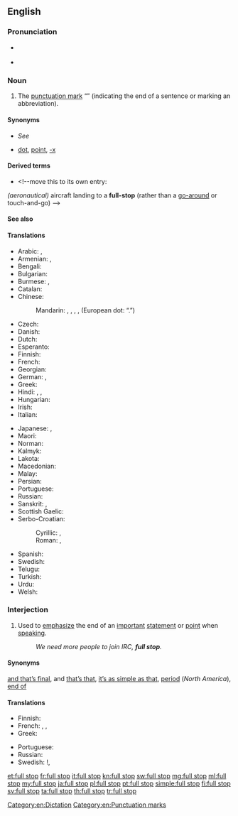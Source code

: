 ==English==

===Pronunciation===
* {{a|RP}} {{IPA|/fʊl stɒp/|lang=en}}
* {{audio|En-us-full stop.ogg|Audio (US)|lang=en}}

===Noun===
{{en-noun|head=[[full]] [[stop]]}}

# {{lb|en|British|Australia|NZ|Ireland|South Africa|India}} The [[punctuation mark]] “{{unsupported|.}}” (indicating the end of a sentence or marking an abbreviation).

====Synonyms====
* {{qualifier|indicating end of sentence}} ''See'' '''{{l|en|period}}'''
* {{qualifier|marking an abbreviation}} [[dot]], [[point]], [[-x]]

====Derived terms====
* {{l|en|full-stop landing}}<!--move this to its own entry:
''(aeronautical)'' aircraft landing to a '''full-stop''' (rather than a [[go-around]] or touch-and-go)
-->

====See also====
{{punctuation}}

====Translations====
{{trans-top|The punctuation mark “.”}}
* Arabic: {{t|ar|نُقْطَة|f}}, {{t|ar|عَلَامَة فَصْلِيَّة|f|tr=ʿalāma faṣliyya}}
* Armenian: {{qualifier|indicating end of sentence}} {{t+|hy|վերջակետ}}, {{qualifier|marking an abbreviation}} {{t+|hy|կետ}}
* Bengali: {{qualifier|Bengali symbol}} {{t|bn|।|sc=Beng}}
* Bulgarian: {{t+|bg|точка|f|tr=točka|sc=Cyrl}}
* Burmese: {{qualifier|symbol}} {{t|my|။|sc=Mymr}}, {{t|my|၊|sc=Mymr}}
* Catalan: {{t+|ca|punt|m}}
* Chinese:
*: Mandarin: {{t+|cmn|。|sc=Hani}} {{qualifier|Chinese symbol}}, {{t|cmn|句號|sc=Hani}}, {{t+|cmn|句号|tr=jùhào|sc=Hani}} , {{t|cmn|句點|sc=Hani}}, {{t+|cmn|句点|tr=jùdiǎn|sc=Hani}} (European dot: “.”)
* Czech: {{t+|cs|tečka|f}}
* Danish: {{t+|da|punktum|n}}
* Dutch: {{t+|nl|punt}}
* Esperanto: {{t|eo|punkto}}
* Finnish: {{t+|fi|piste}}
* French: {{t+|fr|point|m}}
* Georgian: {{t|ka|წერტილი}}
* German: {{t+|de|Punkt|m}}, {{t+|de|Schlusspunkt|m}}
* Greek: {{t+|el|τελεία|f}}
* Hindi: {{t|hi|।|sc=Deva}} {{qualifier|Hindi symbol}}, {{t+|hi|दंड|m|tr=da.n.d|sc=Deva}}, {{t|hi|पूर्ण विराम|tr=pūrṇa virām|sc=Deva}}
* Hungarian: {{t+|hu|pont}}
* Irish: {{t|ga|lánstad|m}}
* Italian: {{t+|it|punto|m}}
{{trans-mid}}
* Japanese: {{t+|ja|。}} {{qualifier|Japanese symbol}}, {{t+|ja|句点|tr=くてん, kuten}}
* Maori: {{t|mi|ira kati}}
* Norman: {{t|nrf|point|m}}
* Kalmyk: {{t|xal|цег}}
* Lakota: {{t|lkt|wóihaŋke}}
* Macedonian: {{t|mk|точка|f|tr=tóčka|sc=Cyrl}}
* Malay: {{t|ms|noktah}}
* Persian: {{t+|fa|نقطه|tr=noqte|sc=fa-Arab}}
* Portuguese: {{t+|pt|ponto|m}}
* Russian: {{t+|ru|то́чка|f}}
* Sanskrit: {{t|sa|।|sc=Deva}}, {{t+|sa|दंड|m|tr=daṇḍá|sc=Deva}}
* Scottish Gaelic: {{t|gd|stad-phuing|f}}
* Serbo-Croatian:
*: Cyrillic: {{t|sh|тачка|f|sc=Cyrl}}, {{t|sh|точка|f|sc=Cyrl}}
*: Roman: {{t+|sh|tačka|f}}, {{t+|sh|točka|f}}
* Spanish: {{t+|es|punto|m}}
* Swedish: {{t+|sv|punkt|c}}
* Telugu: {{t+|te|చుక్క|sc=Telu}}
* Turkish: {{t+|tr|nokta}}
* Urdu: {{t|ur|۔|sc=ur-Arab}} {{qualifier|Urdu symbol}}
* Welsh: {{t|cy|atalnod llawn|m}}
{{trans-bottom}}

===Interjection===
{{en-interj|head=[[full]] [[stop]]}}

# {{lb|en|colloquial}} Used to [[emphasize]] the end of an [[important]] [[statement]] or [[point]] when [[speaking]].
#: ''We need more people to join IRC, '''full stop'''.''

====Synonyms====
{{sense|and nothing less}} [[and that’s final]], and [[that's that|that’s that]], [[it's as simple as that|it’s as simple as that]], [[period]] (''North America''), [[end of]]

====Translations====
{{trans-top|And nothing less}}
* Finnish: {{t+|fi|ja}} {{t+|fi|piste}}
* French: {{t+|fr|un point c'est tout|alt=un point c’est tout}}, {{t+|fr|point}}, {{t+|fr|point final}}
* Greek: {{t+|el|τελεία και παύλα}}
{{trans-mid}}
* Portuguese: {{t+|pt|ponto final}}
* Russian: {{t+|ru|и то́чка}}
* Swedish: {{t|sv|och därmed basta}}!, {{t|sv|punkt slut}}
{{trans-bottom}}

[[Category:en:Dictation]]
[[Category:en:Punctuation marks]]

[[et:full stop]]
[[fr:full stop]]
[[it:full stop]]
[[kn:full stop]]
[[sw:full stop]]
[[mg:full stop]]
[[ml:full stop]]
[[my:full stop]]
[[ja:full stop]]
[[pl:full stop]]
[[pt:full stop]]
[[simple:full stop]]
[[fi:full stop]]
[[sv:full stop]]
[[ta:full stop]]
[[th:full stop]]
[[tr:full stop]]
